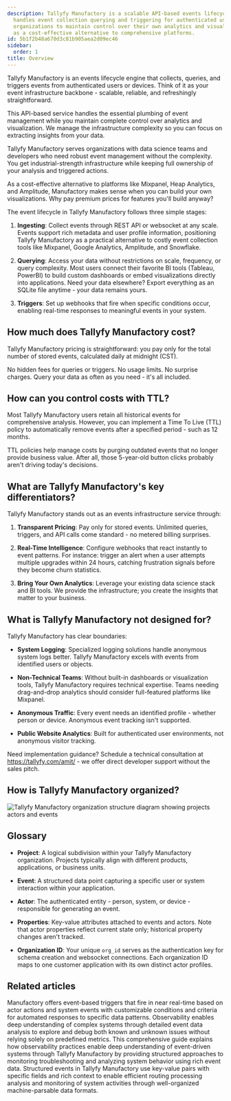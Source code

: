 ```yaml
---
description: Tallyfy Manufactory is a scalable API-based events lifecycle engine that
  handles event collection querying and triggering for authenticated users while allowing
  organizations to maintain control over their own analytics and visualization capabilities
  as a cost-effective alternative to comprehensive platforms.
id: 5b1f2b48a670d3c81b905aea2d09ec46
sidebar:
  order: 1
title: Overview
---
```


Tallyfy Manufactory is an events lifecycle engine that collects, queries, and triggers events from authenticated users or devices. Think of it as your event infrastructure backbone - scalable, reliable, and refreshingly straightforward.

This API-based service handles the essential plumbing of event management while you maintain complete control over analytics and visualization. We manage the infrastructure complexity so you can focus on extracting insights from your data.

Tallyfy Manufactory serves organizations with data science teams and developers who need robust event management without the complexity. You get industrial-strength infrastructure while keeping full ownership of your analysis and triggered actions.

As a cost-effective alternative to platforms like Mixpanel, Heap Analytics, and Amplitude, Manufactory makes sense when you can build your own visualizations. Why pay premium prices for features you'll build anyway?

The event lifecycle in Tallyfy Manufactory follows three simple stages:

1. **Ingesting**: Collect events through REST API or websocket at any scale. Events support rich metadata and user profile information, positioning Tallyfy Manufactory as a practical alternative to costly event collection tools like Mixpanel, Google Analytics, Amplitude, and Snowflake.

2. **Querying**: Access your data without restrictions on scale, frequency, or query complexity. Most users connect their favorite BI tools (Tableau, PowerBI) to build custom dashboards or embed visualizations directly into applications. Need your data elsewhere? Export everything as an SQLite file anytime - your data remains yours.

3. **Triggers**: Set up webhooks that fire when specific conditions occur, enabling real-time responses to meaningful events in your system.

## How much does Tallyfy Manufactory cost?

Tallyfy Manufactory pricing is straightforward: you pay only for the total number of stored events, calculated daily at midnight (CST).

No hidden fees for queries or triggers. No usage limits. No surprise charges. Query your data as often as you need - it's all included.

## How can you control costs with TTL?

Most Tallyfy Manufactory users retain all historical events for comprehensive analysis. However, you can implement a Time To Live (TTL) policy to automatically remove events after a specified period - such as 12 months.

TTL policies help manage costs by purging outdated events that no longer provide business value. After all, those 5-year-old button clicks probably aren't driving today's decisions.

## What are Tallyfy Manufactory's key differentiators?

Tallyfy Manufactory stands out as an events infrastructure service through:

1. **Transparent Pricing**: Pay only for stored events. Unlimited queries, triggers, and API calls come standard - no metered billing surprises.

2. **Real-Time Intelligence**: Configure webhooks that react instantly to event patterns. For instance: trigger an alert when a user attempts multiple upgrades within 24 hours, catching frustration signals before they become churn statistics.

3. **Bring Your Own Analytics**: Leverage your existing data science stack and BI tools. We provide the infrastructure; you create the insights that matter to your business.

## What is Tallyfy Manufactory not designed for?

Tallyfy Manufactory has clear boundaries:

* **System Logging**: Specialized logging solutions handle anonymous system logs better. Tallyfy Manufactory excels with events from identified users or objects.

* **Non-Technical Teams**: Without built-in dashboards or visualization tools, Tallyfy Manufactory requires technical expertise. Teams needing drag-and-drop analytics should consider full-featured platforms like Mixpanel.

* **Anonymous Traffic**: Every event needs an identified profile - whether person or device. Anonymous event tracking isn't supported.

* **Public Website Analytics**: Built for authenticated user environments, not anonymous visitor tracking.

Need implementation guidance? Schedule a technical consultation at https://tallyfy.com/amit/ - we offer direct developer support without the sales pitch.

## How is Tallyfy Manufactory organized?

![Tallyfy Manufactory organization structure diagram showing projects actors and events](https://screenshots.tallyfy.com/manufactory-org-structure-v1.png)

## Glossary

* **Project**: A logical subdivision within your Tallyfy Manufactory organization. Projects typically align with different products, applications, or business units.

* **Event**: A structured data point capturing a specific user or system interaction within your application.

* **Actor**: The authenticated entity - person, system, or device - responsible for generating an event.

* **Properties**: Key-value attributes attached to events and actors. Note that actor properties reflect current state only; historical property changes aren't tracked.

* **Organization ID**: Your unique `org_id` serves as the authentication key for schema creation and websocket connections. Each organization ID maps to one customer application with its own distinct actor profiles.


## Related articles
<CardGrid>
<LinkTitleCard header="<b>Manufactory > Triggers</b>" href="/products/manufactory/triggers/" > Manufactory offers event-based triggers that fire in near real-time based on actor actions and system events with customizable conditions and criteria for automated responses to specific data patterns. </LinkTitleCard>
<LinkTitleCard header="<b>Best Practices > What is observability?</b>" href="/products/manufactory/best-practices/what-is-observability/" > Observability enables deep understanding of complex systems through detailed event data analysis to explore and debug both known and unknown issues without relying solely on predefined metrics. </LinkTitleCard>
<LinkTitleCard header="<b>Manufactory > Introduction to observability best practices</b>" href="/products/manufactory/best-practices/" > This comprehensive guide explains how observability practices enable deep understanding of event-driven systems through Tallyfy Manufactory by providing structured approaches to monitoring troubleshooting and analyzing system behavior using rich event data. </LinkTitleCard>
<LinkTitleCard header="<b>Best Practices > Understanding structured events</b>" href="/products/manufactory/best-practices/understanding-structured-events/" > Structured events in Tallyfy Manufactory use key-value pairs with specific fields and rich context to enable efficient routing processing analysis and monitoring of system activities through well-organized machine-parsable data formats. </LinkTitleCard>
</CardGrid>